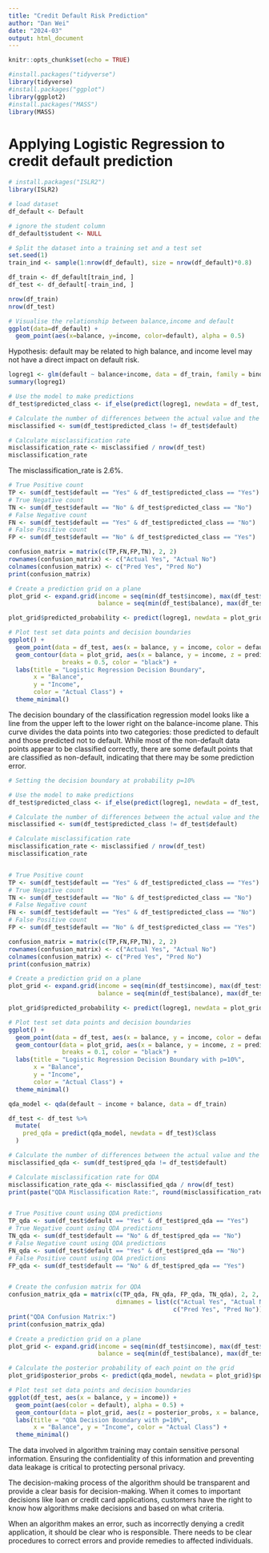 ---
title: "Credit Default Risk Prediction"
author: "Dan Wei"
date: "2024-03"
output: html_document
---

```{r setup, include=FALSE}
knitr::opts_chunk$set(echo = TRUE)
```

```{r,eval=TRUE}
#install.packages("tidyverse")
library(tidyverse)
#install.packages("ggplot")
library(ggplot2)
#install.packages("MASS")
library(MASS)

```

# Applying Logistic Regression to credit default prediction

```{r, eval=TRUE}
# install.packages("ISLR2")
library(ISLR2)

# load dataset
df_default <- Default
```


```{r, eval=TRUE}
# ignore the student column
df_default$student <- NULL

# Split the dataset into a training set and a test set
set.seed(1)
train_ind <- sample(1:nrow(df_default), size = nrow(df_default)*0.8)

df_train <- df_default[train_ind, ]
df_test <- df_default[-train_ind, ]

nrow(df_train)
nrow(df_test)
```

```{r, eval=TRUE}
# Visualise the relationship between balance,income and default
ggplot(data=df_default) +
  geom_point(aes(x=balance, y=income, color=default), alpha = 0.5)
```

Hypothesis: default may be related to high balance, and income level may not have a direct impact on default risk.


```{r, eval=TRUE}
logreg1 <- glm(default ~ balance+income, data = df_train, family = binomial)
summary(logreg1)
```
```{r, eval=TRUE}
# Use the model to make predictions
df_test$predicted_class <- if_else(predict(logreg1, newdata = df_test, type = "response") > 0.5, "Yes", "No")

# Calculate the number of differences between the actual value and the predicted value
misclassified <- sum(df_test$predicted_class != df_test$default)

# Calculate misclassification rate
misclassification_rate <- misclassified / nrow(df_test)
misclassification_rate 
```

The misclassification_rate is 2.6%.


```{r, eval=TRUE}

# True Positive count
TP <- sum(df_test$default == "Yes" & df_test$predicted_class == "Yes")
# True Negative count
TN <- sum(df_test$default == "No" & df_test$predicted_class == "No")
# False Negative count
FN <- sum(df_test$default == "Yes" & df_test$predicted_class == "No")
# False Positive count
FP <- sum(df_test$default == "No" & df_test$predicted_class == "Yes")

confusion_matrix = matrix(c(TP,FN,FP,TN), 2, 2)
rownames(confusion_matrix) <- c("Actual Yes", "Actual No")
colnames(confusion_matrix) <- c("Pred Yes", "Pred No")
print(confusion_matrix)
```


```{r, eval=TRUE}
# Create a prediction grid on a plane
plot_grid <- expand.grid(income = seq(min(df_test$income), max(df_test$income), length.out = 100),
                         balance = seq(min(df_test$balance), max(df_test$balance), length.out = 100))

plot_grid$predicted_probability <- predict(logreg1, newdata = plot_grid, type = "response")

# Plot test set data points and decision boundaries
ggplot() +
  geom_point(data = df_test, aes(x = balance, y = income, color = default), alpha = 0.5) +
  geom_contour(data = plot_grid, aes(x = balance, y = income, z = predicted_probability), 
               breaks = 0.5, color = "black") +
  labs(title = "Logistic Regression Decision Boundary",
       x = "Balance",
       y = "Income",
       color = "Actual Class") +
  theme_minimal()
```

The decision boundary of the classification regression model looks like a line from the upper left to the lower right on the balance-income plane. This curve divides the data points into two categories: those predicted to default and those predicted not to default.
While most of the non-default data points appear to be classified correctly, there are some default points that are classified as non-default, indicating that there may be some prediction error.


```{r, eval=TRUE}
# Setting the decision boundary at probability p=10%

# Use the model to make predictions
df_test$predicted_class <- if_else(predict(logreg1, newdata = df_test, type = "response") > 0.1, "Yes", "No")

# Calculate the number of differences between the actual value and the predicted value
misclassified <- sum(df_test$predicted_class != df_test$default)

# Calculate misclassification rate
misclassification_rate <- misclassified / nrow(df_test)
misclassification_rate 


# True Positive count
TP <- sum(df_test$default == "Yes" & df_test$predicted_class == "Yes")
# True Negative count
TN <- sum(df_test$default == "No" & df_test$predicted_class == "No")
# False Negative count
FN <- sum(df_test$default == "Yes" & df_test$predicted_class == "No")
# False Positive count
FP <- sum(df_test$default == "No" & df_test$predicted_class == "Yes")

confusion_matrix = matrix(c(TP,FN,FP,TN), 2, 2)
rownames(confusion_matrix) <- c("Actual Yes", "Actual No")
colnames(confusion_matrix) <- c("Pred Yes", "Pred No")
print(confusion_matrix)

# Create a prediction grid on a plane
plot_grid <- expand.grid(income = seq(min(df_test$income), max(df_test$income), length.out = 100),
                         balance = seq(min(df_test$balance), max(df_test$balance), length.out = 100))

plot_grid$predicted_probability <- predict(logreg1, newdata = plot_grid, type = "response")

# Plot test set data points and decision boundaries
ggplot() +
  geom_point(data = df_test, aes(x = balance, y = income, color = default), alpha = 0.5) +
  geom_contour(data = plot_grid, aes(x = balance, y = income, z = predicted_probability), 
               breaks = 0.1, color = "black") +
  labs(title = "Logistic Regression Decision Boundary with p=10%",
       x = "Balance",
       y = "Income",
       color = "Actual Class") +
  theme_minimal()

```


```{r, eval=TRUE}
qda_model <- qda(default ~ income + balance, data = df_train)

df_test <- df_test %>% 
  mutate(
    pred_qda = predict(qda_model, newdata = df_test)$class
  )

# Calculate the number of differences between the actual value and the predicted value
misclassified_qda <- sum(df_test$pred_qda != df_test$default) 

# Calculate misclassification rate for QDA
misclassification_rate_qda <- misclassified_qda / nrow(df_test) 
print(paste("QDA Misclassification Rate:", round(misclassification_rate_qda, 4))) # Display the rate


# True Positive count using QDA predictions
TP_qda <- sum(df_test$default == "Yes" & df_test$pred_qda == "Yes") 
# True Negative count using QDA predictions
TN_qda <- sum(df_test$default == "No" & df_test$pred_qda == "No") 
# False Negative count using QDA predictions
FN_qda <- sum(df_test$default == "Yes" & df_test$pred_qda == "No") 
# False Positive count using QDA predictions
FP_qda <- sum(df_test$default == "No" & df_test$pred_qda == "Yes") 


# Create the confusion matrix for QDA
confusion_matrix_qda = matrix(c(TP_qda, FN_qda, FP_qda, TN_qda), 2, 2, 
                              dimnames = list(c("Actual Yes", "Actual No"),
                                              c("Pred Yes", "Pred No")))
print("QDA Confusion Matrix:")
print(confusion_matrix_qda)

# Create a prediction grid on a plane
plot_grid <- expand.grid(income = seq(min(df_test$income), max(df_test$income), length.out = 100),
                         balance = seq(min(df_test$balance), max(df_test$balance), length.out = 100))

# Calculate the posterior probability of each point on the grid
plot_grid$posterior_probs <- predict(qda_model, newdata = plot_grid)$posterior[, "Yes"]

# Plot test set data points and decision boundaries
ggplot(df_test, aes(x = balance, y = income)) +
  geom_point(aes(color = default), alpha = 0.5) +
  geom_contour(data = plot_grid, aes(z = posterior_probs, x = balance, y = income), breaks = 0.1, color = "black") +
  labs(title = "QDA Decision Boundary with p=10%",
       x = "Balance", y = "Income", color = "Actual Class") +
  theme_minimal()

```


The data involved in algorithm training may contain sensitive personal information. Ensuring the confidentiality of this information and preventing data leakage is critical to protecting personal privacy.

The decision-making process of the algorithm should be transparent and provide a clear basis for decision-making. When it comes to important decisions like loan or credit card applications, customers have the right to know how algorithms make decisions and based on what criteria.

When an algorithm makes an error, such as incorrectly denying a credit application, it should be clear who is responsible. There needs to be clear procedures to correct errors and provide remedies to affected individuals.

